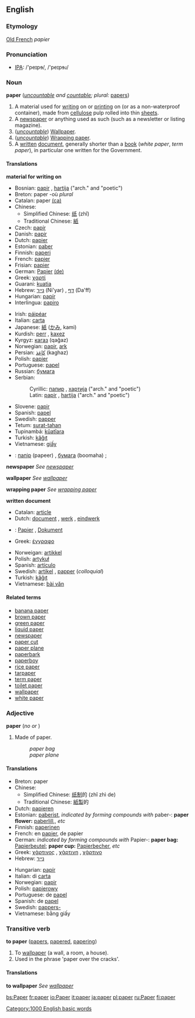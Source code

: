 ==English==

{{rank|particular|charge|church|604|paper|object|faith|gentleman}}

===Etymology===
[[Old French]] ''papier''

===Pronunciation===
*[[w:IPA|IPA]]: /'peɪpɘ/, /'peɪpɘɹ/

===Noun===
'''paper''' (''[[uncountable]] and [[countable]]; plural:'' [[papers]])

#A material used for [[write|writing]] on or [[print]]ing on (or as a non-waterproof container), made from [[cellulose]] pulp rolled into thin [[sheet]]s.
#A [[newspaper]] or anything used as such (such as a newsletter or listing magazine).
#(''[[uncountable]]'') [[Wallpaper]].
#(''[[uncountable]]'') [[Wrapping paper]].
#A [[written]] [[document]], generally shorter than a [[book]] (''white paper'', ''term paper''), in particular one written for the Government.

====Translations====

'''material for writing on'''
{{top}}
*Bosnian: [[papir]] {{m}}, [[hartija]] {{f}} ("arch." and "poetic")
*Breton: paper {{m}} -où ''plural''<!--the following is not a definition of the English word "paper": [[paperenn]] {{f}} -où ''(a sheet of paper)''-->
*Catalan: paper {{m}} [[:ca:paper|(ca)]]
*Chinese:
**Simplified Chinese: [[纸]] (zhǐ)
**Traditional Chinese: [[紙]]
*Czech: [[papír]]
*Danish: [[papir]]
*Dutch: [[papier]] {{n}}
*Estonian: [[paber]]
*Finnish: [[paperi]]
*French: [[papier]] {{m}}
*Frisian: [[papier]] {{n}}
*German: [[Papier]] {{n}} [[:de:Papier|(de)]]
*Greek: [[:el:χαρτί|χαρτί]] {{n}} 
*Guarani: [[kuatia]]
*Hebrew: [[נייר]] (Ni'yar) {{m}}, [[דף]] (Da'ff) {{m}}
*Hungarian: [[papír]]
*Interlingua: [[papiro]]
{{mid}}
*Irish: [[páipéar]]
*Italian: [[carta]] {{f}}
*Japanese: [[紙]] ([[かみ]], kami)
*Kurdish: [[perr]] {{m}}, [[kaxez]] {{f}}
*Kyrgyz: [[кагаз]] (qağaz)
*Norwegian: [[papir]], [[ark]]
*Persian: [[كاغذ]] (kaghaz) 
*Polish: [[papier]] {{m}}
*Portuguese: [[papel]] {{m}}
*Russian: [[бумага]]
*Serbian:
*:Cyrillic: [[папир]] {{m}}, [[хартија]] {{f}} ("arch." and "poetic")
*:Latin: [[papir]] {{m}}, [[hartija]] {{f}} ("arch." and "poetic")
*Slovene: [[papir]] {{m}}
*Spanish: [[papel]] {{m}}
*Swedish: [[papper]] {{n}}
*Tetum: [[surat-tahan]]
*Tupinambá: [[kûatîara]]
*Turkish: [[kâğıt]]
*Vietnamese: [[giấy]]
*{{ua}}: [[папір]] (papeer) {{m}}, [[бумага]] (boomaha) {{f}};
{{bottom}}

<!--the translations that were here have been moved to "newspaper"-->
'''newspaper'''
''See [[newspaper]]''

<!--the translations that were here have been moved to "wallpaper"-->
'''wallpaper'''
''See [[wallpaper]]''

<!--the translations that were here have been moved to "wrapping paper"-->
'''wrapping paper'''
''See [[wrapping paper]]''

'''written document'''
{{top}}
*Catalan: [[article]] {{m}}
*Dutch: [[document]] {{n}}, [[werk]] {{n}}, [[eindwerk]] {{n}}
*{{msg:de}}: [[Papier]] {{n}}, [[Dokument]] {{n}}
*Greek: [[:el:έγγραφο|έγγραφο]] {{n}}
{{mid}}
*Norweigan: [[artikkel]] {{m}}
*Polish: [[artykuł]] {{m}}
*Spanish: [[artículo]] {{m}}
*Swedish: [[artikel]] {{c}}, [[papper]] {{n}} (''colloquial'')
*Turkish: [[kâğıt]]
*Vietnamese: [[bài văn]]
{{bottom}}

====Related terms====
*[[banana paper]]
*[[brown paper]]
*[[green paper]]<!--political term-->
*[[liquid paper]]
*[[newspaper]]
*[[paper cut]]
*[[paper plane]]
*[[paperbark]]
*[[paperboy]]
*[[rice paper]]
*[[tarpaper]]
*[[term paper]]
*[[toilet paper]]
*[[wallpaper]]
*[[white paper]]<!--political term-->

===Adjective===
'''paper''' (''no {{compar}} or {{superl}}'')

#Made of paper.
#:''paper bag''
#:''paper plane''
<!--this is the same as the above: #Origami piece: ''paper plane'', ''paper box''.-->

====Translations====
{{top}}
*Breton: paper
*Chinese:
**Simplified Chinese: [[纸]][[制]]的 (zhǐ zhì de)
**Traditional Chinese: [[紙]][[製]]的
*Dutch: [[papieren]]
*Estonian: [[paber]]ist, ''indicated by forming compounds with'' paber-: '''paper flower:''' [[paberlill]],, ''etc''
*Finnish: [[paperinen]]
*French: en [[papier]], de papier
*German: ''indicated by forming compounds with'' Papier-: '''paper bag:''' [[Papierbeutel]]; '''paper cup:''' [[Papierbecher]], ''etc''
*Greek: [[:el:χάρτινος|χάρτινος]] {{m}}, [[:el:χάρτινος|χάρτινη]] {{f}}, [[:el:χάρτινος|χάρτινο]] {{n}}
*Hebrew: [[נייר]]
{{mid}}
*Hungarian: [[papír]]
*Italian: di [[carta]]
*Norwegian: [[papir]]
*Polish: [[papierowy]] {{m}}
*Portuguese: de [[papel]]
*Spanish: de [[papel]]
*Swedish: [[pappers-]]
*Vietnamese: bằng giấy
{{bottom}}

===Transitive verb===
'''to paper''' ([[papers]], [[papered]], [[papering]])

#To [[wallpaper]] (a wall, a room, a house).
# Used in the phrase 'paper over the cracks'.
====Translations====

'''to wallpaper'''
''See [[wallpaper]]''

[[Category:1000 English basic words]]

[[bs:Paper]]
[[fr:paper]]
[[io:Paper]]
[[it:paper]]
[[ja:paper]]
[[pl:paper]]
[[ru:Paper]]
[[fi:paper]]
